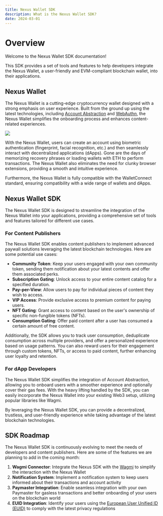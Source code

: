 ```yaml
---
title: Nexus Wallet SDK
description: What is the Nexus Wallet SDK?
date: 2024-03-01
---
```


# Overview

Welcome to the Nexus Wallet SDK documentation!

This SDK provides a set of tools and features to help developers integrate the Nexus Wallet, a user-friendly and EVM-compliant blockchain wallet, into their applications.

## Nexus Wallet

The Nexus Wallet is a cutting-edge cryptocurrency wallet designed with a strong emphasis on user experience. Built from the ground up using the latest technologies, including [Account Abstraction](https://eips.ethereum.org/EIPS/eip-4337) and [WebAuthn](https://w3c.github.io/webauthn/), the Nexus Wallet simplifies the onboarding process and enhances content-related experiences.

![](/wallet-on-phone.webp)

With the Nexus Wallet, users can create an account using biometric authentication (fingerprint, facial recognition, etc.) and then seamlessly interact with decentralized applications (dApps). Gone are the days of memorizing recovery phrases or loading wallets with ETH to perform transactions. The Nexus Wallet also eliminates the need for clunky browser extensions, providing a smooth and intuitive experience.

Furthermore, the Nexus Wallet is fully compatible with the WalletConnect standard, ensuring compatibility with a wide range of wallets and dApps.

## Nexus Wallet SDK

The Nexus Wallet SDK is designed to streamline the integration of the Nexus Wallet into your applications, providing a comprehensive set of tools and features tailored for different use cases.

### For Content Publishers

The Nexus Wallet SDK enables content publishers to implement advanced paywall solutions leveraging the latest blockchain technologies. Here are some potential use cases:

- **Community Token**: Keep your users engaged with your own community token, sending them notification about your latest contents and offer them associated perks.
- **Subscription Gating**: Unlock access to your entire content catalog for a specified duration.
- **Pay-per-View**: Allow users to pay for individual pieces of content they wish to access.
- **VIP Access**: Provide exclusive access to premium content for paying users.
- **NFT Gating**: Grant access to content based on the user's ownership of specific non-fungible tokens (NFTs).
- **Consumption Gating**: Offer paid content after a user has consumed a certain amount of free content.

Additionally, the SDK allows you to track user consumption, deduplicate consumption across multiple providers, and offer a personalized experience based on usage patterns. You can also reward users for their engagement through custom tokens, NFTs, or access to paid content, further enhancing user loyalty and retention.

### For dApp Developers

The Nexus Wallet SDK simplifies the integration of Account Abstraction, allowing you to onboard users with a smoother experience and optionally cover their gas fees. With the heavy lifting handled by the SDK, you can easily incorporate the Nexus Wallet into your existing Web3 setup, utilizing popular libraries like Wagmi.

By leveraging the Nexus Wallet SDK, you can provide a decentralized, trustless, and user-friendly experience while taking advantage of the latest blockchain technologies.

## SDK Roadmap

The Nexus Wallet SDK is continuously evolving to meet the needs of developers and content publishers. Here are some of the features we are planning to add in the coming month:
 1. **Wagmi Connector**: Integrate the Nexus SDK with the [Wagmi](https://wagmi.sh/) to simplify the interaction with the Nexus Wallet
 2. **Notification System**: Implement a notification system to keep users informed about their transactions and account activity
 3. **Paymaster Integration**: Enable seamless integration with your own Paymaster for gasless transactions and better onboarding of your users on the blockchain world
 4. **EUID Integration**: Identify your users using the [European User Unified ID (EUID)](https://partner.thetradedesk.com/v3/portal/euid/overview) to comply with the latest privacy regulations